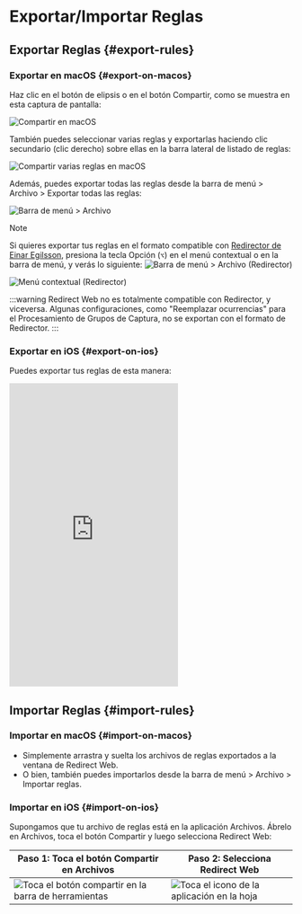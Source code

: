 # Exportar/Importar Reglas

## Exportar Reglas {#export-rules}

### Exportar en macOS {#export-on-macos}

Haz clic en el botón de elipsis o en el botón Compartir, como se muestra en esta captura de pantalla:

![Compartir en macOS](/img/share-on-macos.png)

También puedes seleccionar varias reglas y exportarlas haciendo clic secundario (clic derecho) sobre ellas en la barra lateral de listado de reglas:

![Compartir varias reglas en macOS](/img/multiselect-on-macos.png)

Además, puedes exportar todas las reglas desde la barra de menú > Archivo > Exportar todas las reglas:

![Barra de menú > Archivo](/img/menubar-file.png)

> [!NOTE]
> Si quieres exportar tus reglas en el formato compatible con [Redirector de Einar Egilsson](https://einaregilsson.com/redirector/), presiona la tecla Opción (`⌥`) en el menú contextual o en la barra de menú, y verás lo siguiente:
> ![Barra de menú > Archivo (Redirector)](/img/menubar-file-redirector.png)
>
> ![Menú contextual (Redirector)](/img/context-menu-redirector.png)
>
> :::warning
> Redirect Web no es totalmente compatible con Redirector, y viceversa. Algunas configuraciones, como "Reemplazar ocurrencias" para el Procesamiento de Grupos de Captura, no se exportan con el formato de Redirector.
> :::

### Exportar en iOS {#export-on-ios}

Puedes exportar tus reglas de esta manera:

<iframe height="540" src="https://www.youtube.com/embed/uQ6-SLEMlT4" title="iOS Demo Video for exporting rules (YouTube)" frameborder="0" allow="accelerometer; autoplay; clipboard-write; encrypted-media; gyroscope; picture-in-picture; web-share" allowfullscreen></iframe>

## Importar Reglas {#import-rules}

### Importar en macOS {#import-on-macos}

- Simplemente arrastra y suelta los archivos de reglas exportados a la ventana de Redirect Web.
- O bien, también puedes importarlos desde la barra de menú > Archivo > Importar reglas.

### Importar en iOS {#import-on-ios}

Supongamos que tu archivo de reglas está en la aplicación Archivos. Ábrelo en Archivos, toca el botón Compartir y luego selecciona Redirect Web:

| Paso 1: Toca el botón Compartir en Archivos                               | Paso 2: Selecciona Redirect Web                                    |
| ------------------------------------------------------------------------- | ------------------------------------------------------------------- |
| ![Toca el botón compartir en la barra de herramientas](/img/files-share-ios.png) | ![Toca el icono de la aplicación en la hoja](/img/share-sheet-ios.png) |
